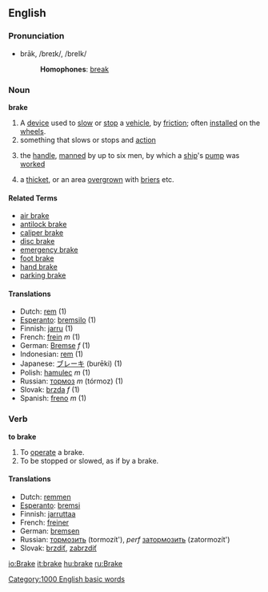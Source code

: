 ==English==

===Pronunciation===
*brāk, /breɪk/, /breIk/
*:'''Homophones''': [[break]]

===Noun===
'''brake'''

# A [[device]] used to [[slow]] or [[stop]] a [[vehicle]], by [[friction]]; often [[installed]] on the [[wheel]]s.
# something that slows or stops and [[action]]
#{{nautical}} the [[handle]], [[manned]] by up to six men, by which a [[ship]]'s [[pump]] was [[worked]]
# a [[thicket]], or an area [[overgrown]] with [[brier]]s etc.

====Related Terms====
*[[air brake]]
*[[antilock brake]]
*[[caliper brake]]
*[[disc brake]]
*[[emergency brake]]
*[[foot brake]]
*[[hand brake]]
*[[parking brake]]

====Translations====
*Dutch: [[rem]] (1)
*[[Esperanto]]: [[bremsilo]] (1)
*Finnish: [[jarru]] (1)
*French: [[frein]] ''m'' (1)
*German: [[Bremse]] ''f'' (1)
*Indonesian: [[rem]] (1)
*Japanese: [[ブレーキ]] (burēki) (1)
*Polish: [[hamulec]] ''m'' (1)
*Russian: [[тормоз]] ''m'' (tórmoz) (1)
*Slovak: [[brzda]] ''f'' (1)
*Spanish: [[freno]] ''m'' (1)

===Verb===
'''to brake'''

# To [[operate]] a brake.
# To be stopped or slowed, as if by a brake.

==== Translations ====
*Dutch: [[remmen]]
*[[Esperanto]]: [[bremsi]]
*Finnish: [[jarruttaa]]
*French: [[freiner]]
*German: [[bremsen]]
*Russian: [[тормозить]] (tormozít'), ''perf'' [[затормозить]] (zatormozít')
*Slovak: [[brzdiť]], [[zabrzdiť]]

[[Category:1000 English basic words]]

[[io:Brake]]
[[it:brake]]
[[hu:brake]]
[[ru:Brake]]